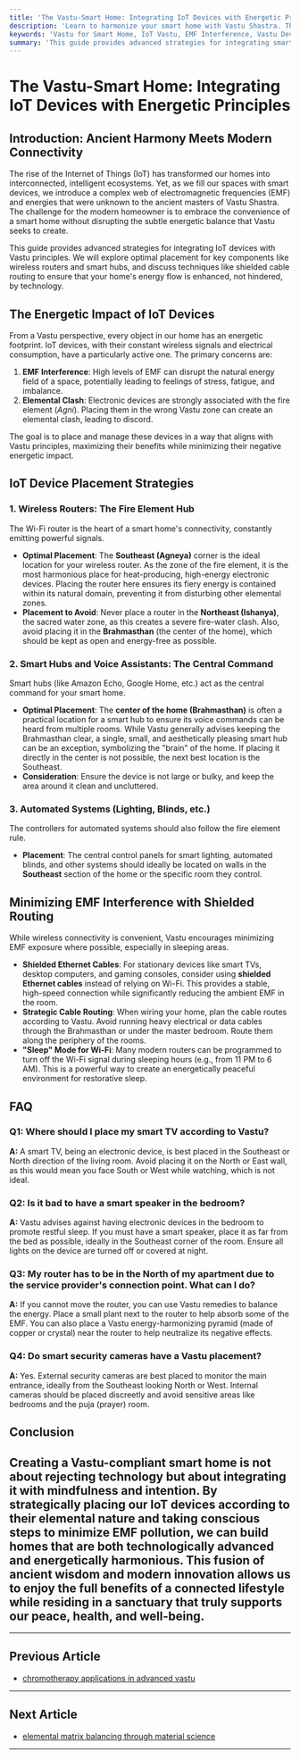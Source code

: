 ```yaml
---
title: 'The Vastu-Smart Home: Integrating IoT Devices with Energetic Principles'
description: 'Learn to harmonize your smart home with Vastu Shastra. This guide covers IoT device placement strategies, including router and smart hub locations, to enhance energy flow and minimize EMF interference.'
keywords: 'Vastu for Smart Home, IoT Vastu, EMF Interference, Vastu Device Placement, Smart Hub Vastu, Wireless Router Vastu, Energy Flow, Shielded Cable Routing'
summary: 'This guide provides advanced strategies for integrating smart home (IoT) devices with Vastu principles. Learn the optimal placement for wireless routers (SE), smart hubs (center), and automated systems to align with natural energy flow, while using techniques like shielded cable routing to minimize EMF interference and create a harmonized, high-tech home.'
---
```


# The Vastu-Smart Home: Integrating IoT Devices with Energetic Principles

## Introduction: Ancient Harmony Meets Modern Connectivity

The rise of the Internet of Things (IoT) has transformed our homes into interconnected, intelligent ecosystems. Yet, as we fill our spaces with smart devices, we introduce a complex web of electromagnetic frequencies (EMF) and energies that were unknown to the ancient masters of Vastu Shastra. The challenge for the modern homeowner is to embrace the convenience of a smart home without disrupting the subtle energetic balance that Vastu seeks to create.

This guide provides advanced strategies for integrating IoT devices with Vastu principles. We will explore optimal placement for key components like wireless routers and smart hubs, and discuss techniques like shielded cable routing to ensure that your home's energy flow is enhanced, not hindered, by technology.

## The Energetic Impact of IoT Devices

From a Vastu perspective, every object in our home has an energetic footprint. IoT devices, with their constant wireless signals and electrical consumption, have a particularly active one. The primary concerns are:

1.  **EMF Interference**: High levels of EMF can disrupt the natural energy field of a space, potentially leading to feelings of stress, fatigue, and imbalance.
2.  **Elemental Clash**: Electronic devices are strongly associated with the fire element (*Agni*). Placing them in the wrong Vastu zone can create an elemental clash, leading to discord.

The goal is to place and manage these devices in a way that aligns with Vastu principles, maximizing their benefits while minimizing their negative energetic impact.

## IoT Device Placement Strategies

### 1. Wireless Routers: The Fire Element Hub

The Wi-Fi router is the heart of a smart home's connectivity, constantly emitting powerful signals.

-   **Optimal Placement**: The **Southeast (Agneya)** corner is the ideal location for your wireless router. As the zone of the fire element, it is the most harmonious place for heat-producing, high-energy electronic devices. Placing the router here ensures its fiery energy is contained within its natural domain, preventing it from disturbing other elemental zones.
-   **Placement to Avoid**: Never place a router in the **Northeast (Ishanya)**, the sacred water zone, as this creates a severe fire-water clash. Also, avoid placing it in the **Brahmasthan** (the center of the home), which should be kept as open and energy-free as possible.

### 2. Smart Hubs and Voice Assistants: The Central Command

Smart hubs (like Amazon Echo, Google Home, etc.) act as the central command for your smart home.

-   **Optimal Placement**: The **center of the home (Brahmasthan)** is often a practical location for a smart hub to ensure its voice commands can be heard from multiple rooms. While Vastu generally advises keeping the Brahmasthan clear, a single, small, and aesthetically pleasing smart hub can be an exception, symbolizing the "brain" of the home. If placing it directly in the center is not possible, the next best location is the Southeast.
-   **Consideration**: Ensure the device is not large or bulky, and keep the area around it clean and uncluttered.

### 3. Automated Systems (Lighting, Blinds, etc.)

The controllers for automated systems should also follow the fire element rule.

-   **Placement**: The central control panels for smart lighting, automated blinds, and other systems should ideally be located on walls in the **Southeast** section of the home or the specific room they control.

## Minimizing EMF Interference with Shielded Routing

While wireless connectivity is convenient, Vastu encourages minimizing EMF exposure where possible, especially in sleeping areas.

-   **Shielded Ethernet Cables**: For stationary devices like smart TVs, desktop computers, and gaming consoles, consider using **shielded Ethernet cables** instead of relying on Wi-Fi. This provides a stable, high-speed connection while significantly reducing the ambient EMF in the room.
-   **Strategic Cable Routing**: When wiring your home, plan the cable routes according to Vastu. Avoid running heavy electrical or data cables through the Brahmasthan or under the master bedroom. Route them along the periphery of the rooms.
-   **"Sleep" Mode for Wi-Fi**: Many modern routers can be programmed to turn off the Wi-Fi signal during sleeping hours (e.g., from 11 PM to 6 AM). This is a powerful way to create an energetically peaceful environment for restorative sleep.

## FAQ

### Q1: Where should I place my smart TV according to Vastu?
**A:** A smart TV, being an electronic device, is best placed in the Southeast or North direction of the living room. Avoid placing it on the North or East wall, as this would mean you face South or West while watching, which is not ideal.

### Q2: Is it bad to have a smart speaker in the bedroom?
**A:** Vastu advises against having electronic devices in the bedroom to promote restful sleep. If you must have a smart speaker, place it as far from the bed as possible, ideally in the Southeast corner of the room. Ensure all lights on the device are turned off or covered at night.

### Q3: My router has to be in the North of my apartment due to the service provider's connection point. What can I do?
**A:** If you cannot move the router, you can use Vastu remedies to balance the energy. Place a small plant next to the router to help absorb some of the EMF. You can also place a Vastu energy-harmonizing pyramid (made of copper or crystal) near the router to help neutralize its negative effects.

### Q4: Do smart security cameras have a Vastu placement?
**A:** Yes. External security cameras are best placed to monitor the main entrance, ideally from the Southeast looking North or West. Internal cameras should be placed discreetly and avoid sensitive areas like bedrooms and the puja (prayer) room.

## Conclusion

Creating a Vastu-compliant smart home is not about rejecting technology but about integrating it with mindfulness and intention. By strategically placing our IoT devices according to their elemental nature and taking conscious steps to minimize EMF pollution, we can build homes that are both technologically advanced and energetically harmonious. This fusion of ancient wisdom and modern innovation allows us to enjoy the full benefits of a connected lifestyle while residing in a sanctuary that truly supports our peace, health, and well-being.
---
---

## Previous Article
- [chromotherapy applications in advanced vastu](180915_chromotherapy_applications_in_advanced_vastu.mdx)

---

## Next Article
- [elemental matrix balancing through material science](180917_elemental_matrix_balancing_through_material_science.mdx)

---
